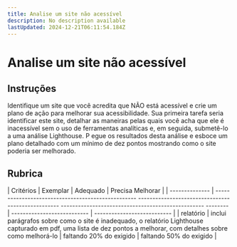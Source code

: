 ```yaml
---
title: Analise um site não acessível
description: No description available
lastUpdated: 2024-12-21T06:11:54.184Z
---
```


# Analise um site não acessível

## Instruções

Identifique um site que você acredita que NÃO está acessível e crie um plano de ação para melhorar sua acessibilidade. 
Sua primeira tarefa seria identificar este site, detalhar as maneiras pelas quais você acha que ele é inacessível sem o uso de ferramentas analíticas e, em seguida, submetê-lo a uma análise Lighthouse. P
egue os resultados desta análise e esboce um plano detalhado com um mínimo de dez pontos mostrando como o site poderia ser melhorado.

## Rubrica

| Critérios | Exemplar | Adequado | Precisa Melhorar |
| -------------- | -------------------------------------------------- -------------------------------------------------- -------------------------------------------------- -------- | --------------------------- | --------------------------- |
| relatório | inclui parágrafos sobre como o site é inadequado, o relatório Lighthouse capturado em pdf, uma lista de dez pontos a melhorar, com detalhes sobre como melhorá-lo | faltando 20% do exigido | faltando 50% do exigido |
